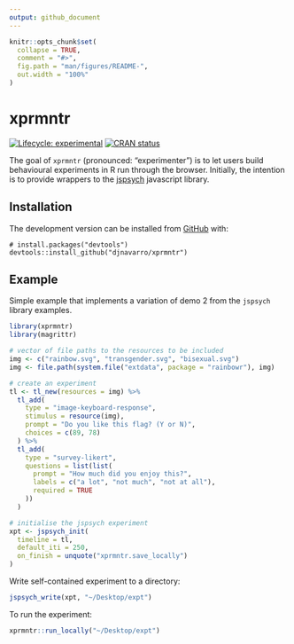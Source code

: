 ```yaml
---
output: github_document
---
```


<!-- README.md is generated from README.Rmd. Please edit that file -->

```r
knitr::opts_chunk$set(
  collapse = TRUE,
  comment = "#>",
  fig.path = "man/figures/README-",
  out.width = "100%"
)
```
# xprmntr

<!-- badges: start -->
[![Lifecycle: experimental](https://img.shields.io/badge/lifecycle-experimental-orange.svg)](https://www.tidyverse.org/lifecycle/#experimental)
[![CRAN status](https://www.r-pkg.org/badges/version/xprmntr)](https://cran.r-project.org/package=xprmntr)
<!-- badges: end -->

The goal of `xprmntr` (pronounced: "experimenter") is to let users build behavioural experiments in R run through the browser. Initially, the intention is to provide wrappers to the [jspsych](https://www.jspsych.org/) javascript library. 

## Installation

The development version can be installed from [GitHub](https://github.com/) with:

``` 
# install.packages("devtools")
devtools::install_github("djnavarro/xprmntr")
```
## Example

Simple example that implements a variation of demo 2 from the `jspsych` library examples. 

```r
library(xprmntr)
library(magrittr)

# vector of file paths to the resources to be included
img <- c("rainbow.svg", "transgender.svg", "bisexual.svg")
img <- file.path(system.file("extdata", package = "rainbowr"), img)

# create an experiment
tl <- tl_new(resources = img) %>%
  tl_add(
    type = "image-keyboard-response", 
    stimulus = resource(img),
    prompt = "Do you like this flag? (Y or N)", 
    choices = c(89, 78)
  ) %>%
  tl_add(
    type = "survey-likert", 
    questions = list(list(
      prompt = "How much did you enjoy this?",
      labels = c("a lot", "not much", "not at all"), 
      required = TRUE
    ))
  ) 

# initialise the jspsych experiment
xpt <- jspsych_init(
  timeline = tl,
  default_iti = 250,
  on_finish = unquote("xprmntr.save_locally")
)
```

Write self-contained experiment to a directory:

```r
jspsych_write(xpt, "~/Desktop/expt")
```

To run the experiment:

```r
xprmntr::run_locally("~/Desktop/expt")
```
